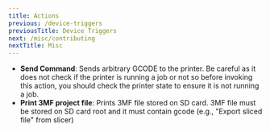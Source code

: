 ```yaml
---
title: Actions
previous: /device-triggers
previousTitle: Device Triggers
next: /misc/contributing
nextTitle: Misc
---
```


* **Send Command**: Sends arbitrary GCODE to the printer. Be careful as it does not check if the printer is running a job
or not so before invoking this action, you should check the printer state to ensure it is not running a job.
* **Print 3MF project file**: Prints 3MF file stored on SD card. 3MF file must be stored on SD card root and it must contain gcode (e.g., "Export sliced file" from slicer)
